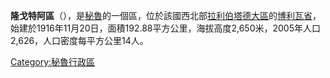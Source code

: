 '''隆戈特阿區'''（{{lang-es|Distrito de Longotea}}），是[[秘魯|秘魯]]的一個區，位於該國西北部[[拉利伯塔德大區|拉利伯塔德大區]]的[[博利瓦省|博利瓦省]]，始建於1916年11月20日，面積192.88平方公里，海拔高度2,650米，2005年人口2,626，人口密度每平方公里14人。

{{Peru-geo-stub}}
[[Category:秘魯行政區|Category:秘魯行政區]]